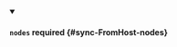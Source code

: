 


<details className="config-field" data-expandable="true" open>
<summary>

#### `nodes` <span className="config-field-required" data-required="false">required</span> <span className="config-field-type"></span> <span className="config-field-default"></span> <span className="config-field-enum"></span> {#sync-FromHost-nodes}



</summary>

<PartialNodesreference />


</details>
